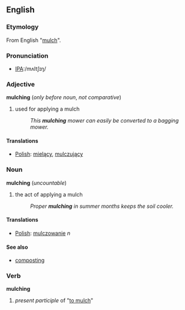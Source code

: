 ==English==

===Etymology===
From English "[[mulch]]".

===Pronunciation===
*[[Pronunciation guide|IPA]]:/mʌltʃɪŋ/

===Adjective===
'''mulching''' (''only before noun'', ''not comparative'')
# used for applying a mulch
#: ''This '''mulching''' mower can easily be converted to a bagging mower.''

====Translations====
*[[Polish]]: [[mielący]], [[mulczujący]]

===Noun===
'''mulching''' (''uncountable'')
# the act of applying a mulch
#: ''Proper '''mulching''' in summer months keeps the soil cooler.''

====Translations====
*[[Polish]]: [[mulczowanie]] ''n''

====See also====
*[[composting]]

===Verb===
'''mulching'''
# ''present participle'' of "[[mulch|to mulch]]"